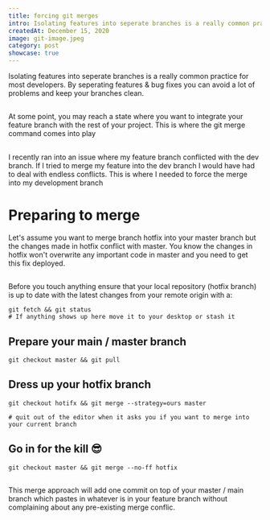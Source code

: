 ```yaml
---
title: forcing git merges
intro: Isolating features into seperate branches is a really common practice for most developers. By seperating features & bug fixes you can avoid a lot of problems and keep your branches clean.
createdAt: December 15, 2020
image: git-image.jpeg
category: post
showcase: true
---
```


Isolating features into seperate branches is a really common practice for most developers. By seperating features & bug fixes you can avoid a lot of problems and keep your branches clean.

##

At some point, you may reach a state where you want to integrate your feature branch with the rest of your project. This is where the git merge command comes into play

##

I recently ran into an issue where my feature branch conflicted with the dev branch. If I tried to merge my feature into the dev branch I would have had to deal with endless conflicts. This is where I needed to force the merge into my development branch

# Preparing to merge


Let's assume you want to merge branch hotfix into your master branch but the changes made in hotfix conflict with master. You know the changes in hotfix won't overwrite any important code in master and you need to get this fix deployed.


##

Before you touch anything ensure that your local repository (hotfix branch) is up to date with the latest changes from your remote origin with a:


```
git fetch && git status
# If anything shows up here move it to your desktop or stash it
```


## Prepare your main / master branch

```
git checkout master && git pull
```


## Dress up your hotfix branch


```
git checkout hotifx && git merge --strategy=ours master

# quit out of the editor when it asks you if you want to merge into your current branch
```

## Go in for the kill 😎


```
git checkout master && git merge --no-ff hotfix
```

##

This merge approach will add one commit on top of your master / main branch which pastes in whatever is in your feature branch without complaining about any pre-existing merge conflic.